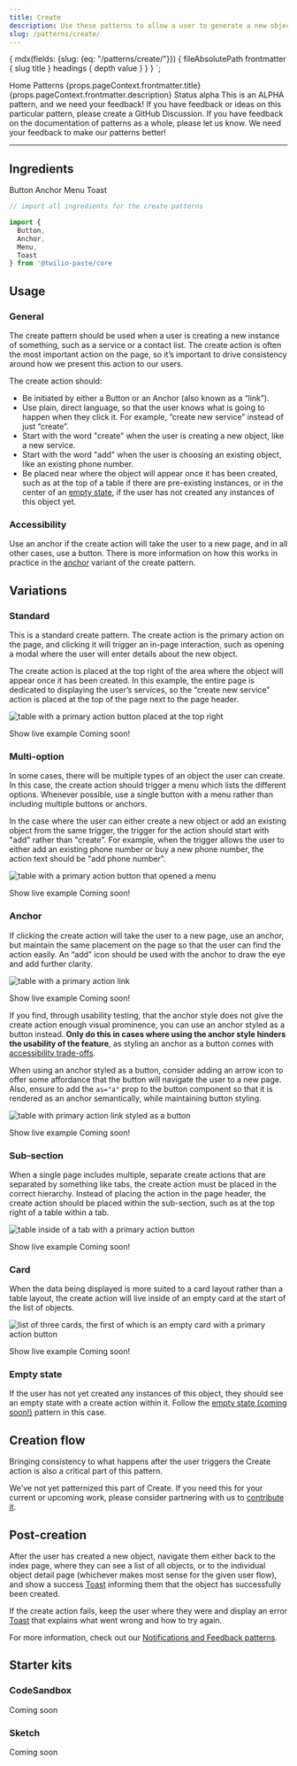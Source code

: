 ```yaml
---
title: Create
description: Use these patterns to allow a user to generate a new object.
slug: /patterns/create/
---
```



  {
    mdx(fields: {slug: {eq: "/patterns/create/"}}) {
      fileAbsolutePath
      frontmatter {
        slug
        title
      }
      headings {
        depth
        value
      }
    }
  }
`;

<content>

<Breadcrumb>
  <BreadcrumbItem to="/">Home</BreadcrumbItem>
  <BreadcrumbItem to="/patterns">Patterns</BreadcrumbItem>
</Breadcrumb>
<Heading as="h1" variant="heading10">{props.pageContext.frontmatter.title}</Heading>
<Paragraph>{props.pageContext.frontmatter.description}</Paragraph>

<Box as="dl" display="flex">
  <Text as="dt" color="colorTextWeak" lineHeight="lineHeight30">
    <Box width="size10">
      Status
    </Box>
  </Text>
  <Text as="dd">
    alpha
  </Text>
</Box>

<Callout variant="warning">
  <CalloutTitle>This is an ALPHA pattern, and we need your feedback!</CalloutTitle>
  <CalloutText>
    If you have feedback or ideas on this particular pattern, please create a <Anchor href="https://github.com/twilio-labs/paste/discussions">GitHub Discussion</Anchor>. If you have feedback on the documentation of patterns as a whole, please <Anchor href="https://forms.gle/BzeekGGXd2uL6U7Z9">let us know</Anchor>. We need your feedback to make our patterns better!
  </CalloutText>
</Callout>

</content>

---

<contentwrapper>

<PageAside data={props.data.mdx} />

<content>

## Ingredients

<Grid gutter="space30" marginBottom="space80">
  <Column>
    <Card>
      <Heading as="h3" variant="heading40" marginBottom="space0">
        <Anchor href="../components/button">
          Button
        </Anchor>
      </Heading>
    </Card>
  </Column>
  <Column>
    <Card>
      <Heading as="h3" variant="heading40" marginBottom="space0">
        <Anchor href="../components/Anchor">
          Anchor
        </Anchor>
      </Heading>
    </Card>
  </Column>
  <Column>
    <Card>
      <Heading as="h3" variant="heading40" marginBottom="space0">
        <Anchor href="../components/menu">
          Menu
        </Anchor>
      </Heading>
    </Card>
  </Column>
  <Column>
    <Card>
      <Heading as="h3" variant="heading40" marginBottom="space0">
        <Anchor href="../components/toast">
          Toast
        </Anchor>
      </Heading>
    </Card>
  </Column>
</Grid>

```jsx
// import all ingredients for the create patterns

import {​
  Button,
  Anchor,
  Menu,
  Toast
} from '@twilio-paste/core
```

## Usage

### General

The create pattern should be used when a user is creating a new instance of something, such as a service or a contact list. The create action is often the most important action on the page, so it’s important to drive consistency around how we present this action to our users.

The create action should:
- Be initiated by either a Button or an Anchor (also known as a “link”).
- Use plain, direct language, so that the user knows what is going to happen when they click it. For example, “create new service” instead of just “create”.
- Start with the word "create" when the user is creating a new object, like a new service.
- Start with the word "add" when the user is choosing an existing object, like an existing phone number.
- Be placed near where the object will appear once it has been created, such as at the top of a table if there are pre-existing instances, or in the center of an [empty state](/patterns/empty-state), if the user has not created any instances of this object yet.

### Accessibility

Use an anchor if the create action will take the user to a new page, and in all other cases, use a button. There is more information on how this works in practice in the [anchor](#anchor) variant of the create pattern.

## Variations

### Standard

This is a standard create pattern. The create action is the primary action on the page, and clicking it will trigger an in-page interaction, such as opening a modal where the user will enter details about the new object.

The create action is placed at the top right of the area where the object will appear once it has been created. In this example, the entire page is dedicated to displaying the user’s services, so the “create new service” action is placed at the top of the page next to the page header.

![table with a primary action button placed at the top right](../../../assets/images/patterns/create-standard.png)

<Box marginBottom="space80">
  <Disclosure variant="contained">
    <DisclosureHeading as="h5" variant="heading50">
      Show live example
    </DisclosureHeading>
    <DisclosureContent>
      Coming soon!
    </DisclosureContent>
  </Disclosure>
</Box>

### Multi-option

In some cases, there will be multiple types of an object the user can create. In this case, the create action should trigger a menu which lists the different options. Whenever possible, use a single button with a menu rather than including multiple buttons or anchors.

In the case where the user can either create a new object or add an existing object from the same trigger, the trigger for the action should start with "add" rather than "create". For example, when the trigger allows the user to either add an existing phone number or buy a new phone number, the action text should be "add phone number".

![table with a primary action button that opened a menu](../../../assets/images/patterns/create-multi-option.png)

<Box marginBottom="space80">
  <Disclosure variant="contained">
    <DisclosureHeading as="h5" variant="heading50">
      Show live example
    </DisclosureHeading>
    <DisclosureContent>
      Coming soon!
    </DisclosureContent>
  </Disclosure>
</Box>

### Anchor

If clicking the create action will take the user to a new page, use an anchor, but maintain the same placement on the page so that the user can find the action easily. An “add” icon should be used with the anchor to draw the eye and add further clarity.

![table with a primary action link](../../../assets/images/patterns/create-anchor.png)

<Box marginBottom="space80">
  <Disclosure variant="contained">
    <DisclosureHeading as="h5" variant="heading50">
      Show live example
    </DisclosureHeading>
    <DisclosureContent>
      Coming soon!
    </DisclosureContent>
  </Disclosure>
</Box>

If you find, through usability testing, that the anchor style does not give the create action enough visual prominence, you can use an anchor styled as a button instead. **Only do this in cases where using the anchor style hinders the usability of the feature**, as styling an anchor as a button comes with [accessibility trade-offs](https://marcysutton.com/links-vs-buttons-in-modern-web-applications).

When using an anchor styled as a button, consider adding an arrow icon to offer some affordance that the button will navigate the user to a new page. Also, ensure to add the `as="a"` prop to the button component so that it is rendered as an anchor semantically, while maintaining button styling.

![table with primary action link styled as a button](../../../assets/images/patterns/create-anchor-as-button.png)

<Box marginBottom="space80">
  <Disclosure variant="contained">
    <DisclosureHeading as="h5" variant="heading50">
      Show live example
    </DisclosureHeading>
    <DisclosureContent>
      Coming soon!
    </DisclosureContent>
  </Disclosure>
</Box>

### Sub-section

When a single page includes multiple, separate create actions that are separated by something like tabs, the create action must be placed in the correct hierarchy. Instead of placing the action in the page header, the create action should be placed within the sub-section, such as at the top right of a table within a tab.

![table inside of a tab with a primary action button](../../../assets/images/patterns/create-sub-section.png)

<Box marginBottom="space80">
  <Disclosure variant="contained">
    <DisclosureHeading as="h5" variant="heading50">
      Show live example
    </DisclosureHeading>
    <DisclosureContent>
      Coming soon!
    </DisclosureContent>
  </Disclosure>
</Box>

### Card

When the data being displayed is more suited to a card layout rather than a table layout, the create action will live inside of an empty card at the start of the list of objects.

![list of three cards, the first of which is an empty card with a primary action button](../../../assets/images/patterns/create-card.png)

<Box marginBottom="space80">
  <Disclosure variant="contained">
    <DisclosureHeading as="h5" variant="heading50">
      Show live example
    </DisclosureHeading>
    <DisclosureContent>
      Coming soon!
    </DisclosureContent>
  </Disclosure>
</Box>

### Empty state

If the user has not yet created any instances of this object, they should see an empty state with a create action within it. Follow the [empty state (coming soon!)](/patterns/empty-state) pattern in this case.

## Creation flow

Bringing consistency to what happens after the user triggers the Create action is also a critical part of this pattern.

We've not yet patternized this part of Create. If you need this for your current or upcoming work, please consider partnering with us to [contribute it](/patterns/contribute).

## Post-creation

After the user has created a new object, navigate them either back to the index page, where they can see a list of all objects, or to the individual object detail page (whichever makes most sense for the given user flow), and show a success [Toast](../components/toast) informing them that the object has successfully been created.

If the create action fails, keep the user where they were and display an error [Toast](../components/toast) that explains what went wrong and how to try again.

For more information, check out our [Notifications and Feedback patterns](/patterns/notifications).

## Starter kits

### CodeSandbox

Coming soon

### Sketch

Coming soon

</content>

</contentwrapper>
